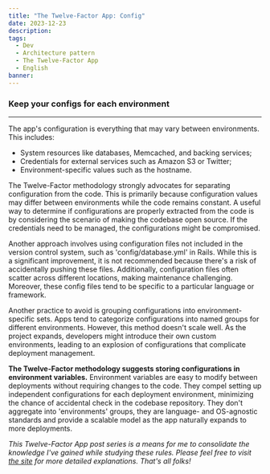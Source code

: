 ```yaml
---
title: "The Twelve-Factor App: Config"
date: 2023-12-23
description:
tags:
  - Dev
  - Architecture pattern
  - The Twelve-Factor App
  - English
banner:
---
```


### Keep your configs for each environment

---

The app's configuration is everything that may vary between environments. This includes:

* System resources like databases, Memcached, and backing services;
* Credentials for external services such as Amazon S3 or Twitter;
* Environment-specific values such as the hostname.

The Twelve-Factor methodology strongly advocates for
separating configuration from the code. This is primarily
because configuration values may differ between environments
while the code remains constant. A useful way to determine if
configurations are properly extracted from the code is by
considering the scenario of making the codebase open source.
If the credentials need to be managed, the configurations
might be compromised.

Another approach involves using configuration files not
included in the version control system, such as
'config/database.yml' in Rails. While this is a significant
improvement, it is not recommended because there's a risk of
accidentally pushing these files. Additionally, configuration
files often scatter across different locations, making
maintenance challenging. Moreover, these config files tend to
be specific to a particular language or framework.

Another practice to avoid is grouping configurations into
environment-specific sets. Apps tend to categorize
configurations into named groups for different environments.
However, this method doesn't scale well. As the project
expands, developers might introduce their own custom
environments, leading to an explosion of configurations that
complicate deployment management.

**The Twelve-Factor methodology suggests storing
configurations in environment variables.** Environment
variables are easy to modify between deployments without
requiring changes to the code. They compel setting up
independent configurations for each deployment environment,
minimizing the chance of accidental check in the codebase
repository. They don't aggregate into 'environments' groups,
they are language- and OS-agnostic standards and provide a
scalable model as the app naturally expands to more
deployments.

_This Twelve-Factor App post series is a means for me to consolidate
the knowledge I've gained while studying these rules. Please feel free to visit 
[the site](https://12factor.net/pt_br/) for more detailed explanations.
That's all folks!_